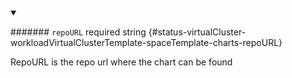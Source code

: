 
<details className="config-field" data-expandable="false" open>
<summary>

####### `repoURL` <span className="config-field-required" data-required="false">required</span> <span className="config-field-type">string</span> <span className="config-field-default"></span> <span className="config-field-enum"></span> {#status-virtualCluster-workloadVirtualClusterTemplate-spaceTemplate-charts-repoURL}

RepoURL is the repo url where the chart can be found

</summary>



</details>

